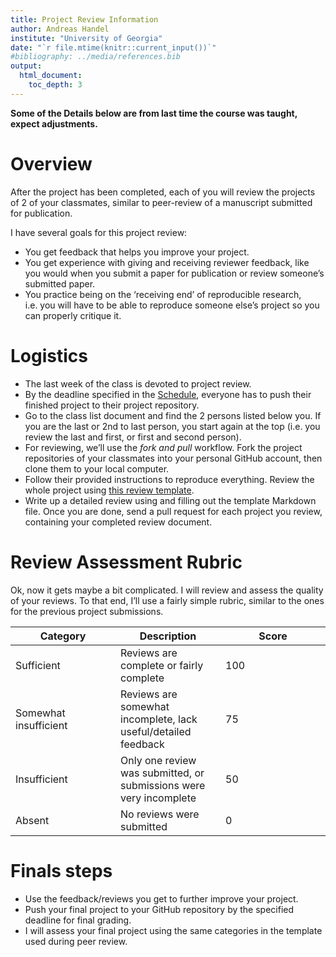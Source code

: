 ```yaml
---
title: Project Review Information 
author: Andreas Handel
institute: "University of Georgia"
date: "`r file.mtime(knitr::current_input())`"
#bibliography: ../media/references.bib
output: 
  html_document:
    toc_depth: 3
---
```


**Some of the Details below are from last time the course was taught, expect adjustments.**


# Overview

After the project has been completed, each of you will review the projects of 2 of your classmates, similar to peer-review of a manuscript submitted for publication.

I have several goals for this project review:

* You get feedback that helps you improve your project.
* You get experience with giving and receiving reviewer feedback, like you would when you submit a paper for publication or review someone's submitted paper.
* You practice being on the 'receiving end' of reproducible research, i.e. you will have to be able to reproduce someone else's project so you can properly critique it.

# Logistics
* The last week of the class is devoted to project review.
* By the deadline specified in the [Schedule](./Course_Schedule.html), everyone has to push their finished project to their project repository. 
* Go to the class list document and find the 2 persons listed below you. If you are the last or 2nd to last person, you start again at the top (i.e. you review the last and first, or first and second person).
* For reviewing, we'll use the _fork and pull_ workflow. Fork the project repositories of your classmates into your personal GitHub account, then clone them to your local computer. 
* Follow their provided instructions to reproduce everything. Review the whole project using [this review template](./Rcode/Project_Review_Template.Rmd).
* Write up a detailed review using and filling out the template Markdown file. Once you are done, send a pull request for each project you review, containing your completed review document.



# Review Assessment Rubric
Ok, now it gets maybe a bit complicated. I will review and assess the quality of your reviews. To that end, I'll use a fairly simple rubric, similar to the ones for the previous project submissions.

| **Category** | **Description**  | **Score** |
| --- | --- | --- |
| Sufficient | Reviews are complete or fairly complete | 100 |
| Somewhat insufficient | Reviews are somewhat incomplete, lack useful/detailed feedback | 75 |
| Insufficient | Only one review was submitted, or submissions were very incomplete | 50 |
| Absent | No reviews were submitted | 0 |


# Finals steps
* Use the feedback/reviews you get to further improve your project.
* Push your final project to your GitHub repository by the specified deadline for final grading.
* I will assess your final project using the same categories in the template used during peer review.
